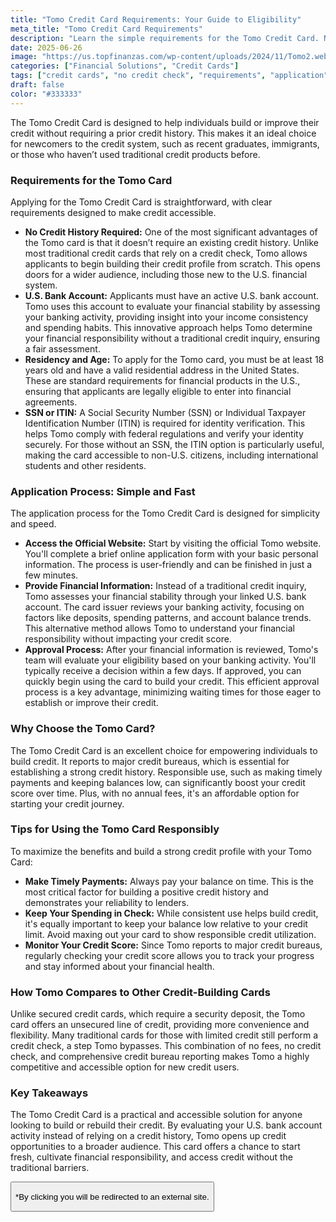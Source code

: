 ```yaml
---
title: "Tomo Credit Card Requirements: Your Guide to Eligibility"
meta_title: "Tomo Credit Card Requirements"
description: "Learn the simple requirements for the Tomo Credit Card. No credit history needed, just a U.S. bank account and a valid SSN or ITIN. Apply today!"
date: 2025-06-26
image: "https://us.topfinanzas.com/wp-content/uploads/2024/11/Tomo2.webp"
categories: ["Financial Solutions", "Credit Cards"]
tags: ["credit cards", "no credit check", "requirements", "application"]
draft: false
color: "#333333"
---
```


The Tomo Credit Card is designed to help individuals build or improve their credit without requiring a prior credit history. This makes it an ideal choice for newcomers to the credit system, such as recent graduates, immigrants, or those who haven’t used traditional credit products before.

### Requirements for the Tomo Card

Applying for the Tomo Credit Card is straightforward, with clear requirements designed to make credit accessible.

- **No Credit History Required:** One of the most significant advantages of the Tomo card is that it doesn’t require an existing credit history. Unlike most traditional credit cards that rely on a credit check, Tomo allows applicants to begin building their credit profile from scratch. This opens doors for a wider audience, including those new to the U.S. financial system.
- **U.S. Bank Account:** Applicants must have an active U.S. bank account. Tomo uses this account to evaluate your financial stability by assessing your banking activity, providing insight into your income consistency and spending habits. This innovative approach helps Tomo determine your financial responsibility without a traditional credit inquiry, ensuring a fair assessment.
- **Residency and Age:** To apply for the Tomo card, you must be at least 18 years old and have a valid residential address in the United States. These are standard requirements for financial products in the U.S., ensuring that applicants are legally eligible to enter into financial agreements.
- **SSN or ITIN:** A Social Security Number (SSN) or Individual Taxpayer Identification Number (ITIN) is required for identity verification. This helps Tomo comply with federal regulations and verify your identity securely. For those without an SSN, the ITIN option is particularly useful, making the card accessible to non-U.S. citizens, including international students and other residents.

### Application Process: Simple and Fast

The application process for the Tomo Credit Card is designed for simplicity and speed.

- **Access the Official Website:** Start by visiting the official Tomo website. You'll complete a brief online application form with your basic personal information. The process is user-friendly and can be finished in just a few minutes.
- **Provide Financial Information:** Instead of a traditional credit inquiry, Tomo assesses your financial stability through your linked U.S. bank account. The card issuer reviews your banking activity, focusing on factors like deposits, spending patterns, and account balance trends. This alternative method allows Tomo to understand your financial responsibility without impacting your credit score.
- **Approval Process:** After your financial information is reviewed, Tomo's team will evaluate your eligibility based on your banking activity. You'll typically receive a decision within a few days. If approved, you can quickly begin using the card to build your credit. This efficient approval process is a key advantage, minimizing waiting times for those eager to establish or improve their credit.

### Why Choose the Tomo Card?

The Tomo Credit Card is an excellent choice for empowering individuals to build credit. It reports to major credit bureaus, which is essential for establishing a strong credit history. Responsible use, such as making timely payments and keeping balances low, can significantly boost your credit score over time. Plus, with no annual fees, it's an affordable option for starting your credit journey.

### Tips for Using the Tomo Card Responsibly

To maximize the benefits and build a strong credit profile with your Tomo Card:

- **Make Timely Payments:** Always pay your balance on time. This is the most critical factor for building a positive credit history and demonstrates your reliability to lenders.
- **Keep Your Spending in Check:** While consistent use helps build credit, it's equally important to keep your balance low relative to your credit limit. Avoid maxing out your card to show responsible credit utilization.
- **Monitor Your Credit Score:** Since Tomo reports to major credit bureaus, regularly checking your credit score allows you to track your progress and stay informed about your financial health.

### How Tomo Compares to Other Credit-Building Cards

Unlike secured credit cards, which require a security deposit, the Tomo card offers an unsecured line of credit, providing more convenience and flexibility. Many traditional cards for those with limited credit still perform a credit check, a step Tomo bypasses. This combination of no fees, no credit check, and comprehensive credit bureau reporting makes Tomo a highly competitive and accessible option for new credit users.

### Key Takeaways

The Tomo Credit Card is a practical and accessible solution for anyone looking to build or rebuild their credit. By evaluating your U.S. bank account activity instead of relying on a credit history, Tomo opens up credit opportunities to a broader audience. This card offers a chance to start fresh, cultivate financial responsibility, and access credit without the traditional barriers.

<Button label="Apply on Official Site" link="https://tomocredit.com/" />

<p class="text-sm mt-2">
  *By clicking you will be redirected to an external site.
</p>
